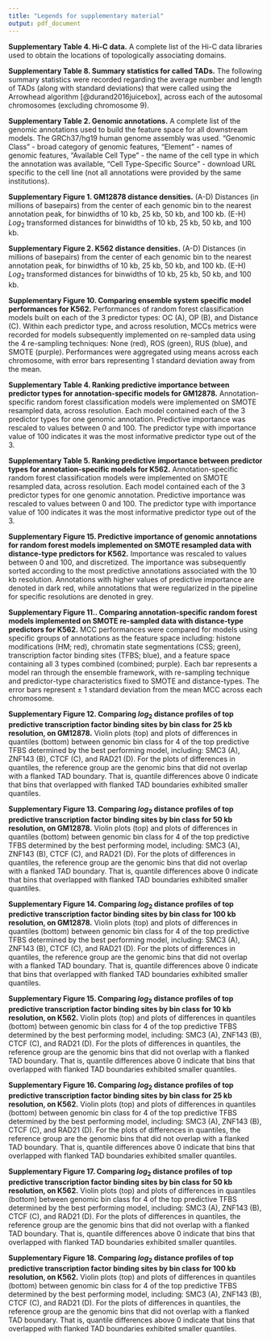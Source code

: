 ```yaml
---
title: "Legends for supplementary material"
output: pdf_document
---
```


**Supplementary Table 4. Hi-C data.** A complete list of the Hi-C data libraries used to obtain the locations of topologically associating domains.

**Supplementary Table 8. Summary statistics for called TADs.** The following summary statistics were recorded regarding the average number and length of TADs (along with standard deviations) that were called using the Arrowhead algorithm [@durand2016juicebox], across each of the autosomal chromosomes (excluding chromosome 9). 

**Supplementary Table 2. Genomic annotations.** A complete list of the genomic annotations used to build the feature space for all downstream models. The GRCh37/hg19 human genome assembly was used. "Genomic Class" - broad category of genomic features, "Element" - names of genomic features, "Available Cell Type" - the name of the cell type in which the annotation was available, "Cell Type-Specific Source" - download URL specific to the cell line (not all annotations were provided by the same institutions). 

**Supplementary Figure 1. GM12878 distance densities.** (A-D) Distances (in millions of basepairs) from the center of each genomic bin to the nearest annotation peak, for binwidths of 10 kb, 25 kb, 50 kb, and 100 kb. (E-H) $Log_{2}$ transformed distances for binwidths of 10 kb, 25 kb, 50 kb, and 100 kb.

**Supplementary Figure 2. K562 distance densities.** (A-D) Distances (in millions of basepairs) from the center of each genomic bin to the nearest annotation peak, for binwidths of 10 kb, 25 kb, 50 kb, and 100 kb. (E-H) $Log_{2}$ transformed distances for binwidths of 10 kb, 25 kb, 50 kb, and 100 kb.

**Supplementary Figure 10. Comparing ensemble system specific model performances for K562.** Performances of random forest classification models built on each of the 3 predictor types: OC (A), OP (B), and Distance (C). Within each predictor type, and across resolution, MCCs metrics were recorded for models subsequently implemented on re-sampled data using the 4 re-sampling techniques: None (red), ROS (green), RUS (blue), and SMOTE (purple). Performances were aggregated using means across each chromosome, with error bars representing 1 standard deviation away from the mean. 

**Supplementary Table 4. Ranking predictive importance between predictor types for annotation-specific models for GM12878.** Annotation-specific random forest classification models were implemented on SMOTE resampled data, across resolution. Each model contained each of the 3 predictor types for one genomic annotation. Predictive importance was rescaled to values between 0 and 100. The predictor type with importance value of 100 indicates it was the most informative predictor type out of the 3.

**Supplementary Table 5. Ranking predictive importance between predictor types for annotation-specific models for K562.** Annotation-specific random forest classification models were implemented on SMOTE resampled data, across resolution. Each model contained each of the 3 predictor types for one genomic annotation. Predictive importance was rescaled to values between 0 and 100. The predictor type with importance value of 100 indicates it was the most informative predictor type out of the 3.

**Supplementary Figure 15. Predictive importance of genomic annotations for random forest models implemented on SMOTE resampled data with distance-type predictors for K562.** Importance was rescaled to values between 0 and 100, and discretized. The importance was subsequently sorted according to the most predictive annotations associated with the 10 kb resolution. Annotations with higher values of predictive importance are denoted in dark red, while annotations that were regularized in the pipeline for specific resolutions are denoted in grey.

**Supplementary Figure 11.. Comparing annotation-specific random forest models implemented on SMOTE re-sampled data with distance-type predictors for K562.** MCC performances were compared for models using specific groups of annotations as the feature space including: histone modifications (HM; red), chromatin state segmentations (CSS; green), transcription factor binding sites (TFBS; blue), and a feature space containing all 3 types combined (combined; purple). Each bar represents a model ran through the ensemble framework, with re-sampling technique and predictor-type characteristics fixed to SMOTE and distance-types. The error bars represent $\pm$ 1 standard deviation from the mean MCC across each chromosome.

**Supplementary Figure 12. Comparing $log_{2}$ distance profiles of top predictive transcription factor binding sites by bin class for 25 kb resolution, on GM12878.** Violin plots (top) and plots of differences in quantiles (bottom) between genomic bin class for 4 of the top predictive TFBS determined by the best performing model, including: SMC3 (A), ZNF143 (B), CTCF (C), and RAD21 (D). For the plots of differences in quantiles, the reference group are the genomic bins that did not overlap with a flanked TAD boundary. That is, quantile differences above 0 indicate that bins that overlapped with flanked TAD boundaries exhibited smaller quantiles.

**Supplementary Figure 13. Comparing $log_{2}$ distance profiles of top predictive transcription factor binding sites by bin class for 50 kb resolution, on GM12878.** Violin plots (top) and plots of differences in quantiles (bottom) between genomic bin class for 4 of the top predictive TFBS determined by the best performing model, including: SMC3 (A), ZNF143 (B), CTCF (C), and RAD21 (D). For the plots of differences in quantiles, the reference group are the genomic bins that did not overlap with a flanked TAD boundary. That is, quantile differences above 0 indicate that bins that overlapped with flanked TAD boundaries exhibited smaller quantiles.

**Supplementary Figure 14. Comparing $log_{2}$ distance profiles of top predictive transcription factor binding sites by bin class for 100 kb resolution, on GM12878.** Violin plots (top) and plots of differences in quantiles (bottom) between genomic bin class for 4 of the top predictive TFBS determined by the best performing model, including: SMC3 (A), ZNF143 (B), CTCF (C), and RAD21 (D). For the plots of differences in quantiles, the reference group are the genomic bins that did not overlap with a flanked TAD boundary. That is, quantile differences above 0 indicate that bins that overlapped with flanked TAD boundaries exhibited smaller quantiles.

**Supplementary Figure 15. Comparing $log_{2}$ distance profiles of top predictive transcription factor binding sites by bin class for 10 kb resolution, on K562.** Violin plots (top) and plots of differences in quantiles (bottom) between genomic bin class for 4 of the top predictive TFBS determined by the best performing model, including: SMC3 (A), ZNF143 (B), CTCF (C), and RAD21 (D). For the plots of differences in quantiles, the reference group are the genomic bins that did not overlap with a flanked TAD boundary. That is, quantile differences above 0 indicate that bins that overlapped with flanked TAD boundaries exhibited smaller quantiles.

**Supplementary Figure 16. Comparing $log_{2}$ distance profiles of top predictive transcription factor binding sites by bin class for 25 kb resolution, on K562.** Violin plots (top) and plots of differences in quantiles (bottom) between genomic bin class for 4 of the top predictive TFBS determined by the best performing model, including: SMC3 (A), ZNF143 (B), CTCF (C), and RAD21 (D). For the plots of differences in quantiles, the reference group are the genomic bins that did not overlap with a flanked TAD boundary. That is, quantile differences above 0 indicate that bins that overlapped with flanked TAD boundaries exhibited smaller quantiles.

**Supplementary Figure 17. Comparing $log_{2}$ distance profiles of top predictive transcription factor binding sites by bin class for 50 kb resolution, on K562.** Violin plots (top) and plots of differences in quantiles (bottom) between genomic bin class for 4 of the top predictive TFBS determined by the best performing model, including: SMC3 (A), ZNF143 (B), CTCF (C), and RAD21 (D). For the plots of differences in quantiles, the reference group are the genomic bins that did not overlap with a flanked TAD boundary. That is, quantile differences above 0 indicate that bins that overlapped with flanked TAD boundaries exhibited smaller quantiles.

**Supplementary Figure 18. Comparing $log_{2}$ distance profiles of top predictive transcription factor binding sites by bin class for 100 kb resolution, on K562.** Violin plots (top) and plots of differences in quantiles (bottom) between genomic bin class for 4 of the top predictive TFBS determined by the best performing model, including: SMC3 (A), ZNF143 (B), CTCF (C), and RAD21 (D). For the plots of differences in quantiles, the reference group are the genomic bins that did not overlap with a flanked TAD boundary. That is, quantile differences above 0 indicate that bins that overlapped with flanked TAD boundaries exhibited smaller quantiles.




